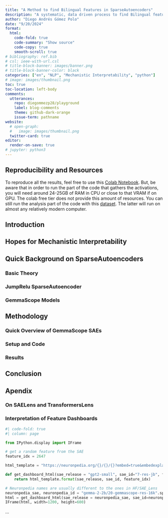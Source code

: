 ```yaml
---
title: "A Method to find Bilingual Features in SparseAutoencoders"
description: "A systematic, data driven process to find Bilingual features inside GemmaScope SparseAutoencoder models."
author: "Diego Andrés Gómez Polo"
date: "9/20/2024"
format:
  html:
    code-fold: true
    code-summary: "Show source"
    code-copy: true
    smooth-scroll: true
# bibliography: ref.bib
# csl: ieee-with-url.csl
# title-block-banner: images/banner.png
# title-block-banner-color: black
categories: ["en", "NLP", "Mechanistic Interpretability", "python"]
# image: images/thumbnail.png
toc: true
toc-location: left-body
comments: 
  utterances:
    repo: diegommezp28/playground
    label: blog-comments
    theme: github-dark-orange
    issue-term: pathname
website:
  # open-graph: 
  #   image: images/thumbnail.png
  twitter-card: true
editor:
  render-on-save: true
# jupyter: python3
---
```


::: column-margin
## Reproducibility and Resources
To reproduce all the results, feel free to use this [Colab Notebook](https://colab.research.google.com). But, be aware that in order to run the part of the code that gathers the activations, you will need around 24-25GB of RAM in CPU or close to that VRAM if on GPU. The colab free tier does not provide this amount of resources. You can still run the analysis part of the code with this [dataset](https://huggingface.co/datasets/diegomezp/gemmascope_bilingual_activations). The latter will run on almost any relatively modern computer.
:::

## Introduction





## Hopes for Mechanistic Interpretability

## Quick Background on SparseAutoencoders

### Basic Theory

### JumpRelu SparseAutoencoder

### GemmaScope Models

## Methodology

### Quick Overview of GemmaScope SAEs

### Setup and Code

### Results


## Conclusion

## Apendix

### On SAELens and TransformersLens

### Interpretation of Feature Dashboards

```python
#| code-fold: true
#| column: page

from IPython.display import IFrame

# get a random feature from the SAE
feature_idx = 2647

html_template = "https://neuronpedia.org/{}/{}/{}?embed=true&embedexplanation=true&embedplots=true&embedtest=true&height=300"

def get_dashboard_html(sae_release = "gpt2-small", sae_id="7-res-jb", feature_idx=0):
    return html_template.format(sae_release, sae_id, feature_idx)

# Neuronpedia names are usually different to the ones in HF/SAE_Lens
neuronpedia_sae, neuronpedia_id = "gemma-2-2b/20-gemmascope-res-16k".split("/")
html = get_dashboard_html(sae_release = neuronpedia_sae, sae_id=neuronpedia_id, feature_idx=feature_idx)
IFrame(html, width=1200, height=600)
```




...